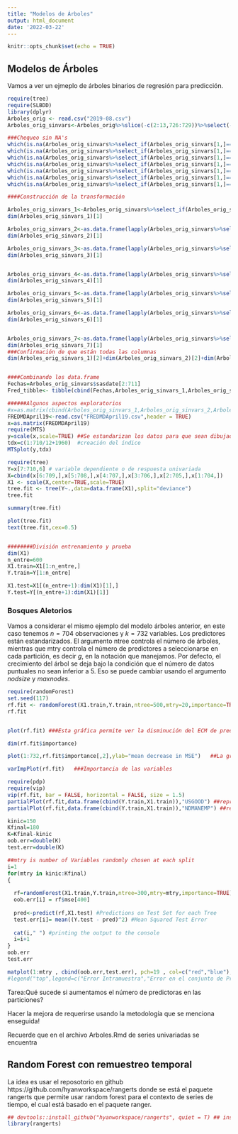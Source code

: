 ```yaml
---
title: "Modelos de Árboles"
output: html_document
date: '2022-03-22'
---
```


```r
knitr::opts_chunk$set(echo = TRUE)
```

## Modelos de Árboles

Vamos a ver un ejmeplo de árboles binarios de regresión para predicción. 

```r
require(tree)
require(SLBDD)
library(dplyr)
Arboles_orig <- read.csv("2019-08.csv")
Arboles_orig_sinvars<-Arboles_orig%>%slice(-c(2:13,726:729))%>%select(-c(59,61,96,105,124,129))

###Chequeo sin NA's
which(is.na(Arboles_orig_sinvars%>%select_if(Arboles_orig_sinvars[1,]==1)))
which(is.na(Arboles_orig_sinvars%>%select_if(Arboles_orig_sinvars[1,]==2)))
which(is.na(Arboles_orig_sinvars%>%select_if(Arboles_orig_sinvars[1,]==3)))
which(is.na(Arboles_orig_sinvars%>%select_if(Arboles_orig_sinvars[1,]==4)))
which(is.na(Arboles_orig_sinvars%>%select_if(Arboles_orig_sinvars[1,]==5)))
which(is.na(Arboles_orig_sinvars%>%select_if(Arboles_orig_sinvars[1,]==6)))
which(is.na(Arboles_orig_sinvars%>%select_if(Arboles_orig_sinvars[1,]==7)))

####Construcción de la transformación

Arboles_orig_sinvars_1<-Arboles_orig_sinvars%>%select_if(Arboles_orig_sinvars[1,]==1)%>%slice(-c(1,711,712))
dim(Arboles_orig_sinvars_1)[1]

Arboles_orig_sinvars_2<-as.data.frame(lapply(Arboles_orig_sinvars%>%select_if(Arboles_orig_sinvars[1,]==2)%>%slice(-1), diff, lag=1))%>%slice(-711)
dim(Arboles_orig_sinvars_2)[1]

Arboles_orig_sinvars_3<-as.data.frame(lapply(Arboles_orig_sinvars%>%select_if(Arboles_orig_sinvars[1,]==3)%>%slice(-1), diff, lag=2))  ###No hay variables para hacer la transformación 3
dim(Arboles_orig_sinvars_3)[1]


Arboles_orig_sinvars_4<-as.data.frame(lapply(Arboles_orig_sinvars%>%select_if(Arboles_orig_sinvars[1,]==4)%>%slice(-1), log)) %>%slice(-c(711,712))
dim(Arboles_orig_sinvars_4)[1]

Arboles_orig_sinvars_5<-as.data.frame(lapply(Arboles_orig_sinvars%>%select_if(Arboles_orig_sinvars[1,]==5)%>%slice(-1), function(x) diff(log(x)))) %>%slice(-711)
dim(Arboles_orig_sinvars_5)[1]

Arboles_orig_sinvars_6<-as.data.frame(lapply(Arboles_orig_sinvars%>%select_if(Arboles_orig_sinvars[1,]==6)%>%slice(-1), function(x) diff(log(x),2))) 
dim(Arboles_orig_sinvars_6)[1]


Arboles_orig_sinvars_7<-as.data.frame(lapply(Arboles_orig_sinvars%>%select_if(Arboles_orig_sinvars[1,]==7)%>%slice(-1), function(x) diff((x/lag(x))-1)))%>%slice(-1)
dim(Arboles_orig_sinvars_7)[1]
###Confirmación de que están todas las columnas
dim(Arboles_orig_sinvars_1)[2]+dim(Arboles_orig_sinvars_2)[2]+dim(Arboles_orig_sinvars_3)[2]+dim(Arboles_orig_sinvars_4)[2]+dim(Arboles_orig_sinvars_5)[2]+dim(Arboles_orig_sinvars_6)[2]+dim(Arboles_orig_sinvars_7)[2]


####Combinando los data.frame
Fechas=Arboles_orig_sinvars$sasdate[2:711]
Fred_tibble<- tibble(cbind(Fechas,Arboles_orig_sinvars_1,Arboles_orig_sinvars_2,Arboles_orig_sinvars_4,Arboles_orig_sinvars_5,Arboles_orig_sinvars_6,Arboles_orig_sinvars_7))


```


```r
######Algunos aspectos exploratorios
#x=as.matrix(cbind(Arboles_orig_sinvars_1,Arboles_orig_sinvars_2,Arboles_orig_sinvars_4,Arboles_orig_sinvars_5,Arboles_orig_sinvars_6,Arboles_orig_sinvars_7))
FREDMDApril19<-read.csv("FREDMDApril19.csv",header = TRUE)
x=as.matrix(FREDMDApril19)
require(MTS)
y=scale(x,scale=TRUE) ##Se estandarizan los datos para que sean dibujados
tdx=c(1:710/12+1960)  #creación del índice
MTSplot(y,tdx)
```


```r
require(tree)
Y=x[7:710,6] # variable dependiente o de respuesta univariada
X=cbind(x[6:709,],x[5:708,],x[4:707,],x[3:706,],x[2:705,],x[1:704,])
X1 <- scale(X,center=TRUE,scale=TRUE)
tree.fit <- tree(Y~.,data=data.frame(X1),split="deviance")
tree.fit

summary(tree.fit)

plot(tree.fit)
text(tree.fit,cex=0.5)


########División entrenamiento y prueba
dim(X1)
n_entre=600
X1.train=X1[1:n_entre,]
Y.train=Y[1:n_entre]

X1.test=X1[(n_entre+1):dim(X1)[1],]
Y.test=Y[(n_entre+1):dim(X1)[1]]
```
### Bosques Aletorios
Vamos a considerar el mismo ejemplo del modelo árboles anterior, en este caso tenemos $n=704$ observaciones y $k=732$ variables. Los predictores están estandarizados. El argumento ntree controla el número de árboles, mientras que mtry controla el número de predictores a seleccionarse en cada partición, es decir $g$, en la notación que manejamos. Por defecto, el crecimiento del árbol se deja bajo la condición que el número de datos puntuales no sean inferior a 5. Eso se puede cambiar usando el argumento $nodsize$ y $maxnodes$.  

```r
require(randomForest)
set.seed(117)
rf.fit <- randomForest(X1.train,Y.train,ntree=500,mtry=20,importance=TRUE)
rf.fit


plot(rf.fit) ###Esta gráfica permite ver la disminución del ECM de predicción al incrementar el número de árboles.
```

```r

dim(rf.fit$importance)

plot(1:732,rf.fit$importance[,2],ylab="mean decrease in MSE")   ##La gráfica muestra la disminución medio el EMC de pronóstico de cada predictor. 

varImpPlot(rf.fit)   ###Importancia de las variables

require(pdp)
require(vip)
vip(rf.fit, bar = FALSE, horizontal = FALSE, size = 1.5)
partialPlot(rf.fit,data.frame(cbind(Y.train,X1.train)),"USGOOD") ##representación gráfica del efecto marginal de una variable en la respuesta
partialPlot(rf.fit,data.frame(cbind(Y.train,X1.train)),"NDMANEMP") ##representación gráfica del efecto marginal de una variable en la respuesta
```

```r
kinic=150
Kfinal=180
K=Kfinal-kinic
oob.err=double(K)
test.err=double(K)

##mtry is number of Variables randomly chosen at each split
i=1
for(mtry in kinic:Kfinal) 
{
  
  rf=randomForest(X1.train,Y.train,ntree=300,mtry=mtry,importance=TRUE)
  oob.err[i] = rf$mse[400] 
  
  pred<-predict(rf,X1.test) #Predictions on Test Set for each Tree
  test.err[i]= mean((Y.test - pred)^2) #Mean Squared Test Error
  
  cat(i," ") #printing the output to the console
  i=i+1
}
oob.err
test.err
```

```r
matplot(1:mtry , cbind(oob.err,test.err), pch=19 , col=c("red","blue"),type="b",ylab="Error Cuadrático Medio",xlab="Número de Predictores Considerados en cada división")
#legend("top",legend=c("Error Intramuestra","Error en el conjunto de Prueba"),pch=19, col=c("red","blue"))
```


Tarea:Qué sucede si aumentamos el número de predictoras en las particiones?

Hacer la mejora de requerirse usando la metodología que se menciona enseguida!

Recuerde que en el archivo Arboles.Rmd de series univariadas se encuentra 


## Random Forest con remuestreo temporal 
La idea es usar el reposotorio en github https://github.com/hyanworkspace/rangerts
donde se está el paquete rangerts que permite usar random forest para el contexto de series de tiempo, el cual está basado en el paquete ranger.

```r
## devtools::install_github("hyanworkspace/rangerts", quiet = T) ## instalación del paquete
library(rangerts)
```

